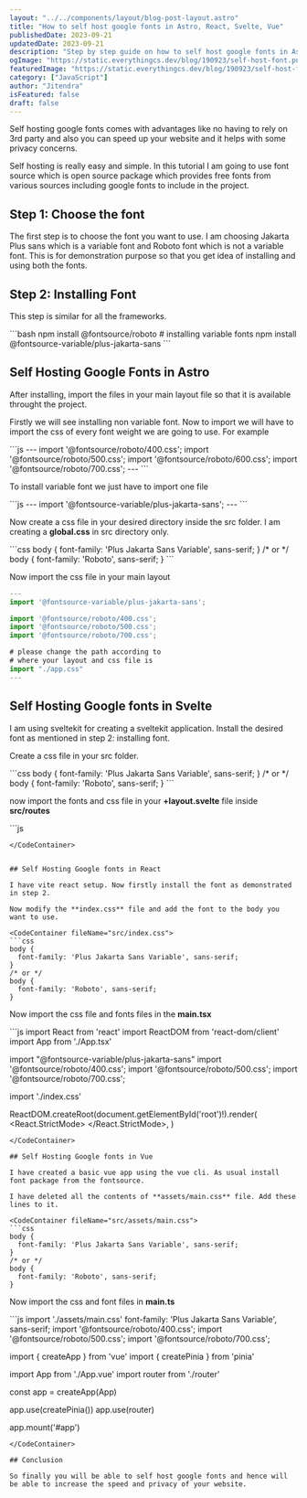 ```yaml
---
layout: "../../components/layout/blog-post-layout.astro"
title: "How to self host google fonts in Astro, React, Svelte, Vue"
publishedDate: 2023-09-21
updatedDate: 2023-09-21
description: "Step by step guide on how to self host google fonts in Astro, React, Svelte,Vue"
ogImage: "https://static.everythingcs.dev/blog/190923/self-host-font.png"
featuredImage: "https://static.everythingcs.dev/blog/190923/self-host-font.png"
category: ["JavaScript"]
author: "Jitendra"
isFeatured: false
draft: false
---
```



Self hosting google fonts comes with advantages like no having to rely on 3rd party and also you can speed up your website and it helps with some privacy concerns.

Self hosting is really easy and simple. In this tutorial I am going to use font source which is open source package which provides free fonts from various sources including google fonts to include in the project.

## Step 1:  Choose the font

The first step is to choose the font you want to use. I am choosing Jakarta Plus sans which is a variable font and Roboto font which is not a variable font. This is for demonstration purpose so that you get idea of installing and using both the fonts.

## Step 2: Installing Font

This step is similar for all the frameworks.

<CodeContainer fileName="terminal">
```bash
npm install @fontsource/roboto
# installing variable fonts
npm install @fontsource-variable/plus-jakarta-sans
```
</CodeContainer>


## Self Hosting Google Fonts in Astro
After installing, import the files in your main layout file so that it is available throught the project.

Firstly we will see installing non variable font. Now to import we will have to import the css of every font weight we are going to use. For example

<CodeContainer fileName="terminal">
```js
---
import '@fontsource/roboto/400.css';
import '@fontsource/roboto/500.css';
import '@fontsource/roboto/600.css';
import '@fontsource/roboto/700.css';
---
```
</CodeContainer>

To install variable font we just have to import one file

<CodeContainer fileName="terminal">
```js
---
import '@fontsource-variable/plus-jakarta-sans';
---
```
</CodeContainer>


Now create a css file in your desired directory inside the src folder. I am creating a **global.css** in src directory only.

<CodeContainer fileName="src/global.css">
```css
body {
  font-family: 'Plus Jakarta Sans Variable', sans-serif;
}
/* or */
body {
  font-family: 'Roboto', sans-serif;
}
```
</CodeContainer>

Now import the css file in your main layout
<CodeContainer fileName="src/components/layout.astro">
```js
---
import '@fontsource-variable/plus-jakarta-sans';

import '@fontsource/roboto/400.css';
import '@fontsource/roboto/500.css';
import '@fontsource/roboto/700.css';

# please change the path according to 
# where your layout and css file is
import "./app.css"
---
```
</CodeContainer>

## Self Hosting Google fonts in Svelte

I am using sveltekit for creating a sveltekit application. Install the desired font as mentioned in step 2: installing font.

Create a css file in your src folder.

<CodeContainer fileName="src/app.css">
```css
body {
  font-family: 'Plus Jakarta Sans Variable', sans-serif;
}
/* or */
body {
  font-family: 'Roboto', sans-serif;
}
```
</CodeContainer>

now import the fonts and css file in your **+layout.svelte** file inside **src/routes**

<CodeContainer fileName="src/routes/+layout.svelte">
```js
<script>
import '@fontsource-variable/plus-jakarta-sans';

import '@fontsource/roboto/400.css';
import '@fontsource/roboto/500.css';
import '@fontsource/roboto/700.css';

# please change the path according to 
# where your layout and css file is
import "../app.css"
</script>
```
</CodeContainer>


## Self Hosting Google fonts in React

I have vite react setup. Now firstly install the font as demonstrated in step 2.

Now modify the **index.css** file and add the font to the body you want to use.

<CodeContainer fileName="src/index.css">
```css
body {
  font-family: 'Plus Jakarta Sans Variable', sans-serif;
}
/* or */
body {
  font-family: 'Roboto', sans-serif;
}
```
</CodeContainer>

Now import the css file and fonts files in the **main.tsx**

<CodeContainer fileName="src/main.tsx">
```js
import React from 'react'
import ReactDOM from 'react-dom/client'
import App from './App.tsx'

import "@fontsource-variable/plus-jakarta-sans"
import '@fontsource/roboto/400.css';
import '@fontsource/roboto/500.css';
import '@fontsource/roboto/700.css';

import './index.css'

ReactDOM.createRoot(document.getElementById('root')!).render(
  <React.StrictMode>
    <App />
  </React.StrictMode>,
)
```
</CodeContainer>

## Self Hosting Google fonts in Vue

I have created a basic vue app using the vue cli. As usual install font package from the fontsource.

I have deleted all the contents of **assets/main.css** file. Add these lines to it.

<CodeContainer fileName="src/assets/main.css">
```css
body {
  font-family: 'Plus Jakarta Sans Variable', sans-serif;
}
/* or */
body {
  font-family: 'Roboto', sans-serif;
}
```
</CodeContainer>

Now import the css and font files in **main.ts**


<CodeContainer fileName="src/main.ts">
```js
import './assets/main.css'
font-family: 'Plus Jakarta Sans Variable', sans-serif;
import '@fontsource/roboto/400.css';
import '@fontsource/roboto/500.css';
import '@fontsource/roboto/700.css';


import { createApp } from 'vue'
import { createPinia } from 'pinia'

import App from './App.vue'
import router from './router'

const app = createApp(App)

app.use(createPinia())
app.use(router)

app.mount('#app')

```
</CodeContainer>

## Conclusion

So finally you will be able to self host google fonts and hence will be able to increase the speed and privacy of your website.